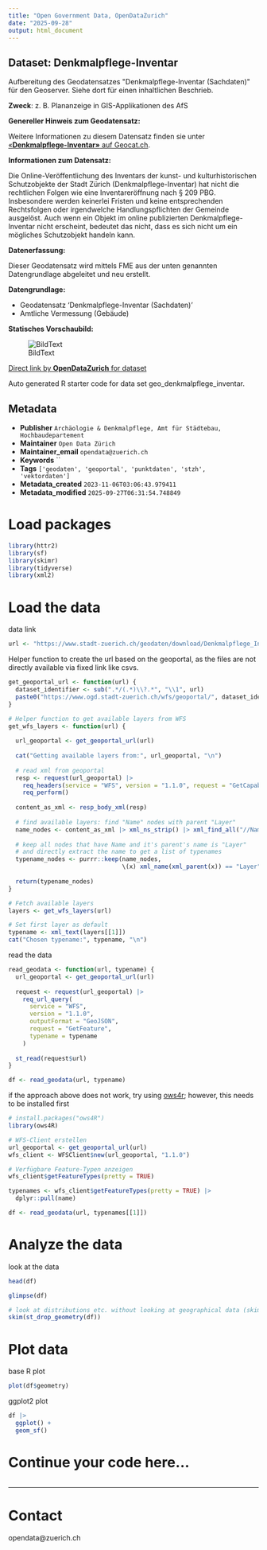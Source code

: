 ```yaml
---
title: "Open Government Data, OpenDataZurich"
date: "2025-09-28"
output: html_document
---
```


## Dataset: Denkmalpflege-Inventar

Aufbereitung des Geodatensatzes &quot;Denkmalpflege-Inventar (Sachdaten)&quot; für den Geoserver. Siehe dort für einen inhaltlichen Beschrieb.

**Zweck**: z. B. Plananzeige in GIS-Applikationen des AfS

**Genereller Hinweis zum Geodatensatz:**


Weitere Informationen zu diesem Datensatz finden sie unter [«**Denkmalpflege-Inventar»** auf Geocat.ch](https://www.geocat.ch/geonetwork/srv/ger/catalog.search#/metadata/afb5f323-b983-ac8b-6f44-0135333a1bdf).				
			   

**Informationen zum Datensatz:**

Die Online-Veröffentlichung des Inventars der kunst- und kulturhistorischen Schutzobjekte der
Stadt Zürich (Denkmalpflege-Inventar) hat nicht die rechtlichen Folgen wie eine Inventareröffnung
nach § 209 PBG. Insbesondere werden keinerlei Fristen und keine entsprechenden Rechtsfolgen
oder irgendwelche Handlungspflichten der Gemeinde ausgelöst. Auch wenn ein Objekt im online
publizierten Denkmalpflege-Inventar nicht erscheint, bedeutet das nicht, dass es sich nicht um ein
mögliches Schutzobjekt handeln kann.

**Datenerfassung:**

Dieser Geodatensatz wird mittels FME aus der unten genannten Datengrundlage abgeleitet und neu erstellt.

**Datengrundlage:**

* Geodatensatz 'Denkmalpflege-Inventar (Sachdaten)'
* Amtliche Vermessung (Gebäude)

**Statisches Vorschaubild:**

![BildText](https://www.gis.stadt-zuerich.ch/zueriplan_docs/geocat/afb5f323-b983-ac8b-6f44-0135333a1bdf.png)



[Direct link by **OpenDataZurich** for dataset](https://data.stadt-zuerich.ch/dataset/geo_denkmalpflege_inventar)

Auto generated R starter code for data set geo_denkmalpflege_inventar.

## Metadata

- **Publisher** `Archäologie & Denkmalpflege, Amt für Städtebau, Hochbaudepartement`
- **Maintainer** `Open Data Zürich`
- **Maintainer_email** `opendata@zuerich.ch`
- **Keywords** ``
- **Tags** `['geodaten', 'geoportal', 'punktdaten', 'stzh', 'vektordaten']`
- **Metadata_created** `2023-11-06T03:06:43.979411`
- **Metadata_modified** `2025-09-27T06:31:54.748849`


# Load packages

```r
library(httr2)
library(sf)
library(skimr)
library(tidyverse)
library(xml2)
```

# Load the data

data link
```r
url <- "https://www.stadt-zuerich.ch/geodaten/download/Denkmalpflege_Inventar?format=geojson_link"
```


Helper function to create the url based on the geoportal, as the files are not directly available via fixed link like csvs.
```r
get_geoportal_url <- function(url) {
  dataset_identifier <- sub(".*/(.*)\\?.*", "\\1", url)
  paste0("https://www.ogd.stadt-zuerich.ch/wfs/geoportal/", dataset_identifier)
}
```

```r
# Helper function to get available layers from WFS
get_wfs_layers <- function(url) {
  
  url_geoportal <- get_geoportal_url(url)
  
  cat("Getting available layers from:", url_geoportal, "\n")
  
  # read xml from geoportal
  resp <- request(url_geoportal) |> 
    req_headers(service = "WFS", version = "1.1.0", request = "GetCapabilities") |> 
    req_perform()
  
  content_as_xml <- resp_body_xml(resp)
  
  # find available layers: find "Name" nodes with parent "Layer"
  name_nodes <- content_as_xml |> xml_ns_strip() |> xml_find_all("//Name")
  
  # keep all nodes that have Name and it's parent's name is "Layer"
  # and directly extract the name to get a list of typenames
  typename_nodes <- purrr::keep(name_nodes,
                                \(x) xml_name(xml_parent(x)) == "Layer")
  
  return(typename_nodes)
}

# Fetch available layers
layers <- get_wfs_layers(url)

# Set first layer as default
typename <- xml_text(layers[[1]])
cat("Chosen typename:", typename, "\n")
```

read the data
```r
read_geodata <- function(url, typename) {
  url_geoportal <- get_geoportal_url(url)
  
  request <- request(url_geoportal) |>
    req_url_query(
      service = "WFS",
      version = "1.1.0",
      outputFormat = "GeoJSON",
      request = "GetFeature",
      typename = typename
    )
  
  st_read(request$url)
}

df <- read_geodata(url, typename)
```

if the approach above does not work, try using [ows4r](https://eblondel.github.io/ows4R/); however, this needs to be installed first
```r
# install.packages("ows4R")
library(ows4R)

# WFS-Client erstellen
url_geoportal <- get_geoportal_url(url)
wfs_client <- WFSClient$new(url_geoportal, "1.1.0")

# Verfügbare Feature-Typen anzeigen
wfs_client$getFeatureTypes(pretty = TRUE)

typenames <- wfs_client$getFeatureTypes(pretty = TRUE) |> 
  dplyr::pull(name)

df <- read_geodata(url, typenames[[1]])
```

# Analyze the data

look at the data
```r
head(df)
```

```r
glimpse(df)
```

```r
# look at distributions etc. without looking at geographical data (skim cannot deal with geometries)
skim(st_drop_geometry(df))
```

# Plot data

base R plot
```r
plot(df$geometry)
```

ggplot2 plot
```r
df |>
  ggplot() +
  geom_sf()
```

# Continue your code here...

```r

```

------------------------------------------------------------------------

# Contact

opendata@zuerich.ch
